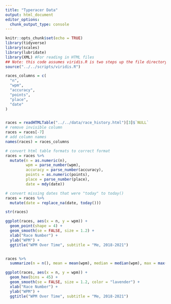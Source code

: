 ```yaml
---
title: "Typeracer Data"
output: html_document
editor_options: 
  chunk_output_type: console
---
```


```r
knitr::opts_chunk$set(echo = TRUE)
library(tidyverse)
library(scales)
library(lubridate)
library(XML) #For reading in HTML files
## Note: this code assumes viridis.R is two steps up the file directory tree in a `scripts` folder
source("../../scripts/viridis.R")
```

```r

races_columns = c(
  "n",
  "wpm",
  "accuracy",
  "points",
  "place",
  "date"
)


races = readHTMLTable("../../data/race_history.html")[3]$`NULL`
# remove invisible column
races = races[-7]
# add column names
names(races) = races_columns

# convert html table formats to correct format
races = races %>% 
  mutate(n = as.numeric(n),
         wpm = parse_number(wpm),
         accuracy = parse_number(accuracy),
         points = as.numeric(points),
         place = parse_number(place),
         date = mdy(date))

# convert missing dates that were "today" to today()
races = races %>% 
  mutate(date = replace_na(date, today()))

str(races)
```

```r
ggplot(races, aes(x = n, y = wpm)) +
  geom_point(shape = 4) +
  geom_smooth(se = FALSE, size = 1.2) +
  xlab("Race Number") +
  ylab("WPM") +
  ggtitle("WPM Over Time", subtitle = "Me, 2018-2021")


races %>% 
  summarize(n = n(), mean = mean(wpm), median = median(wpm), max = max(wpm), min = min(wpm))

```

```r
ggplot(races, aes(x = n, y = wpm)) +
  geom_hex(bins = 45) +
  geom_smooth(se = FALSE, size = 1.2, color = "lavender") +
  xlab("Race Number") +
  ylab("WPM") +
  ggtitle("WPM Over Time", subtitle = "Me, 2018-2021")
```